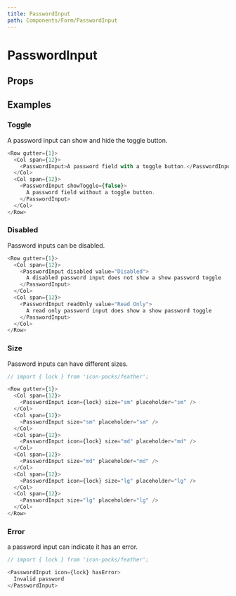 ```yaml
---
title: PasswordInput
path: Components/Form/PasswordInput
---
```



# PasswordInput

<Description of="PasswordInput" />

## Props

<Props of="PasswordInput" />

## Examples

### Toggle

A password input can show and hide the toggle button.

```js live
<Row gutter={1}>
  <Col span={12}>
    <PasswordInput>A password field with a toggle button.</PasswordInput>
  </Col>
  <Col span={12}>
    <PasswordInput showToggle={false}>
      A password field without a toggle button.
    </PasswordInput>
  </Col>
</Row>
```

### Disabled

Password inputs can be disabled.

```js live
<Row gutter={1}>
  <Col span={12}>
    <PasswordInput disabled value="Disabled">
      A disabled password input does not show a show password toggle
    </PasswordInput>
  </Col>
  <Col span={12}>
    <PasswordInput readOnly value="Read Only">
      A read only password input does show a show password toggle
    </PasswordInput>
  </Col>
</Row>
```

### Size

Password inputs can have different sizes.

```js live
// import { lock } from 'icon-packs/feather';

<Row gutter={1}>
  <Col span={12}>
    <PasswordInput icon={lock} size="sm" placeholder="sm" />
  </Col>
  <Col span={12}>
    <PasswordInput size="sm" placeholder="sm" />
  </Col>
  <Col span={12}>
    <PasswordInput icon={lock} size="md" placeholder="md" />
  </Col>
  <Col span={12}>
    <PasswordInput size="md" placeholder="md" />
  </Col>
  <Col span={12}>
    <PasswordInput icon={lock} size="lg" placeholder="lg" />
  </Col>
  <Col span={12}>
    <PasswordInput size="lg" placeholder="lg" />
  </Col>
</Row>
```

### Error

a password input can indicate it has an error.

```js live
// import { lock } from 'icon-packs/feather';

<PasswordInput icon={lock} hasError>
  Invalid password
</PasswordInput>
```
